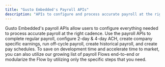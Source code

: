 ```yaml
---
title: "Gusto Embedded's Payroll APIs"
description: "APIs to configure and process accurate payroll at the right cadence"
---
```

Gusto Embedded's payroll APIs allow users to configure everything needed to process accurate payroll at the right cadence. Use the payroll APIs to complete regular payroll, configure 2-day & 4-day ACH, create company specific earnings, run off-cycle payroll, create historical payroll, and create pay schedules. To save on development time and accelerate time to market, you can also utilize our growing list of payroll Flows end-to-end or modularize the Flow by utilizing only the specific steps that you need.

